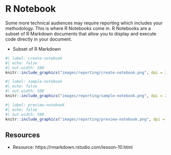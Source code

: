 # R Notebook

Some more technical audiences may require reporting which includes your methodology. This is where R Notebooks come in. R Notebooks are a subset of R Markdown documents that allow you to display and execute code directly in your document.

- Subset of R Markdown

```r
#| label: create-notebook
#| echo: false
#| out.width: 500
knitr::include_graphics("images/reporting/create-notebook.png", dpi = 270)
```

```r
#| label: sample-notebook
#| echo: false
#| out.width: 500
knitr::include_graphics("images/reporting/sample-notebook.png", dpi = 270)
```

```r
#| label: preview-notebook
#| echo: false
#| out.width: 500
knitr::include_graphics("images/reporting/preview-notebook.png", dpi = 270)
```

## Resources
- Resource: https://rmarkdown.rstudio.com/lesson-10.html
